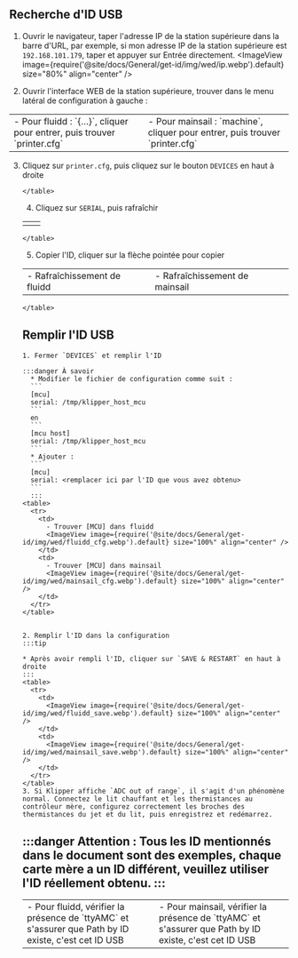 ## Recherche d'ID USB
1. Ouvrir le navigateur, taper l'adresse IP de la station supérieure dans la barre d'URL, par exemple, si mon adresse IP de la station supérieure est `192.168.101.179`, taper et appuyer sur Entrée directement.
  <ImageView image={require('@site/docs/General/get-id/img/wed/ip.webp').default} size="80%" align="center" /> 

2. Ouvrir l'interface WEB de la station supérieure, trouver dans le menu latéral de configuration à gauche :
  <table>
    <tr>
      <td>
        - Pour fluidd : `{…}`, cliquer pour entrer, puis trouver `printer.cfg`
        <ImageView image={require('@site/docs/General/get-id/img/fluidd-cfg.webp').default} size="100%" align="center" />
      </td>
      <td>
        - Pour mainsail : `machine`, cliquer pour entrer, puis trouver `printer.cfg`
        <ImageView image={require('@site/docs/General/get-id/img/mainsail-cfg.webp').default} size="100%" align="center" />
      </td>
    </tr>
  </table>

  3. Cliquez sur `printer.cfg`, puis cliquez sur le bouton `DEVICES` en haut à droite
    <table>
      <tr>
        <td>
          <ImageView image={require('@site/docs/General/get-id/img/wed/fluidd_devices.webp').default} size="100%" align="center" />
        </td>
        <td>
          <ImageView image={require('@site/docs/General/get-id/img/wed/mainsail_devices.webp').default} size="100%" align="center" />
        </td>
      </tr>
    </table>

  4. Cliquez sur `SERIAL`, puis rafraîchir
    <table>
      <tr>
        <td>
          - Rafraîchissement de fluidd
          <ImageView image={require('@site/docs/General/get-id/img/wed/fluidd_refresh.webp').default} size="100%" align="center" />
        </td>
        <td>
          - Rafraîchissement de mainsail
          <ImageView image={require('@site/docs/General/get-id/img/wed/mainsail_refresh.webp').default} size="100%" align="center" />
        </td>
      </tr>
    </table>

  5. Copier l'ID, cliquer sur la flèche pointée pour copier
    <table>
      <tr>
        <td>
          - Pour fluidd, vérifier la présence de `ttyAMC` et s'assurer que Path by ID existe, c'est cet ID USB
          <ImageView image={require('@site/docs/General/get-id/img/wed/fluidd_id.webp').default} size="100%" align="center" />
        </td>
        <td>
          - Pour mainsail, vérifier la présence de `ttyAMC` et s'assurer que Path by ID existe, c'est cet ID USB
          <ImageView image={require('@site/docs/General/get-id/img/wed/mainsail_id.webp').default} size="100%" align="center" />
        </td>
      </tr>
    </table>

## Remplir l'ID USB

    1. Fermer `DEVICES` et remplir l'ID

    :::danger À savoir
      * Modifier le fichier de configuration comme suit :  
      ```
      [mcu] 
      serial: /tmp/klipper_host_mcu
      ```  
      en
      ```
      [mcu host] 
      serial: /tmp/klipper_host_mcu
      ```
      * Ajouter :
      ```
      [mcu]
      serial: <remplacer ici par l'ID que vous avez obtenu>
      ```
      :::
    <table>
      <tr>
        <td>
          - Trouver [MCU] dans fluidd
          <ImageView image={require('@site/docs/General/get-id/img/wed/fluidd_cfg.webp').default} size="100%" align="center" />
        </td>
        <td>
          - Trouver [MCU] dans mainsail
          <ImageView image={require('@site/docs/General/get-id/img/wed/mainsail_cfg.webp').default} size="100%" align="center" />
        </td>
      </tr>
    </table>


    2. Remplir l'ID dans la configuration
    :::tip

    * Après avoir rempli l'ID, cliquer sur `SAVE & RESTART` en haut à droite
    :::
    <table>
      <tr>
        <td>
          <ImageView image={require('@site/docs/General/get-id/img/wed/fluidd_save.webp').default} size="100%" align="center" />
        </td>
        <td>
          <ImageView image={require('@site/docs/General/get-id/img/wed/mainsail_save.webp').default} size="100%" align="center" />
        </td>
      </tr>
    </table>
    3. Si Klipper affiche `ADC out of range`, il s'agit d'un phénomène normal. Connectez le lit chauffant et les thermistances au contrôleur mère, configurez correctement les broches des thermistances du jet et du lit, puis enregistrez et redémarrez.

:::danger
Attention : Tous les ID mentionnés dans le document sont des exemples, chaque carte mère a un ID différent, veuillez utiliser l'ID réellement obtenu.
:::
---
